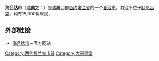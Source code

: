 {{coord|57|40|N|12|07|E|region:SE_type:adm2nd|display=title}}

{{Infobox Kommun|
fullname=Härryda kommun|
coatofarms=[[File:Härryda_vapen.svg|100px]]|
county=[[西约塔兰省|西约塔兰省]]|
province=[[西约特兰|西约特兰]]|
capital=[[默恩吕克|默恩吕克]]|
map=[[File:Härryda_Municipality_in_Västra_Götaland_County.png|200px]]|
arearank=第238名|
area=292.83|
arealand=268.43|
populationrank=第73名|
population=32,395|
densityrank=第41名|
populationdensity=120.7|
website=http://www.harryda.se/|
footnotes=面积与人口统计数据来自[[瑞典统计局|瑞典统计局]]，截至2006年12月31日}}

'''海吕达市'''（[[瑞典文|瑞典文]]：{{lang|sv|''Härryda kommun''}}）是[[瑞典|瑞典]]西部[[西约塔兰省|西约塔兰省]]的一个[[瑞典自治市|自治市]]。其治所位于[[默恩吕克|默恩吕克]]，约有15,000名居民。

== 外部链接 ==
* [https://web.archive.org/web/20190701175216/https://www.harryda.se/ 海吕达市]－官方网站

{{Västra Götaland County}}

{{DEFAULTSORT:Harryda Municipality}}

[[Category:西约塔兰省市镇|Category:西约塔兰省市镇]]
[[Category:大哥德堡|Category:大哥德堡]]